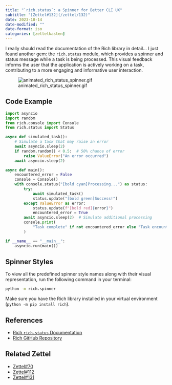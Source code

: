 ```yaml
---
title: "`rich.status`: a Spinner for Better CLI UX"
subtitle: "[Zettel#132](/zettel/132)"
date: 2023-10-14
date-modified: ""
date-format: iso
categories: [zettelkasten]
---
```

I really should read the documentation of the Rich library in detail... I just found another gem: the `rich.status` module, which provides a spinner and status message while a task is being processed. This visual feedback informs the user that the application is actively working on a task, contributing to a more engaging and informative user interaction.

![animated_rich_status_spinner.gif](/zettel/assets/images/animated_rich_status_spinner.gif)

## Code Example

```python
import asyncio
import random
from rich.console import Console
from rich.status import Status

async def simulated_task():
    # Simulate a task that may raise an error
    await asyncio.sleep(2)
    if random.random() < 0.5:  # 50% chance of error
        raise ValueError("An error occurred")
    await asyncio.sleep(2)

async def main():
    encountered_error = False
    console = Console()
    with console.status("[bold cyan]Processing...") as status:
        try:
            await simulated_task()
            status.update("[bold green]Success!")
        except ValueError as error:
            status.update(f"[bold red]{error}")
            encountered_error = True
        await asyncio.sleep(2)  # Simulate additional processing
        console.print(
            "Task complete" if not encountered_error else "Task encountered an error"
        )

if __name__ == "__main__":
    asyncio.run(main())
```

## Spinner Styles

To view all the predefined spinner style names along with their visual representation, run the following command in your terminal:

```bash
python -m rich.spinner
```

Make sure you have the Rich library installed in your virtual environment (`python -m pip install rich`).

## References

* [Rich `rich.status` Documentation](https://rich.readthedocs.io/en/stable/reference/status.html)
* [Rich GitHub Repository](https://github.com/willmcgugan/rich)

## Related Zettel

* [Zettel#70](/zettel/70)
* [Zettel#112](/zettel/112)
* [Zettel#131](/zettel/131)

